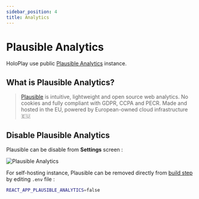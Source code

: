 ```yaml
---
sidebar_position: 4
title: Analytics
---
```


# Plausible Analytics

HoloPlay use public [Plausible Analytics](https://plausible.holoplay.io/holoplay.io) instance.

## What is Plausible Analytics?

> [Plausible](https://plausible.io/) is intuitive, lightweight and open source web analytics. No cookies and fully compliant with GDPR, CCPA and PECR. Made and hosted in the EU, powered by European-owned cloud infrastructure 🇪🇺

## Disable Plausible Analytics

Plausible can be disable from **Settings** screen :

![Plausible Analytics](/img/plausible-analytics.png)

For self-hosting instance, Plausible can be removed directly from [build step](/docs/introduction/hosting#build-from-source) by editing `.env` file :

```bash
REACT_APP_PLAUSIBLE_ANALYTICS=false
```
